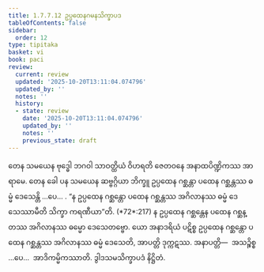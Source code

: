 ```yaml
---
title: 1.7.7.12 ဥပ္ပထေနဂမနသိက္ခာပဒ
tableOfContents: false
sidebar:
  order: 12
type: tipitaka
basket: vi
book: paci
review:
  current: review
  updated: '2025-10-20T13:11:04.074796'
  updated_by: ''
  notes: ''
  history:
  - state: review
    date: '2025-10-20T13:11:04.074796'
    updated_by: ''
    notes: ''
    previous_state: draft
---
```



<DynamicBreadcrumb />


<ReviewStatus review={frontmatter.review} showDetails={true} />

<HypothesisAnnotation frontmatter={frontmatter} />

<Division number="650" book="paci" e="ch" v="2" p="269">

<Paragraph number="2067" book="paci">
တေန သမယေန ဗုဒ္ဓေါ ဘဂဝါ သာဝတ္ထိယံ ဝိဟရတိ ဇေတဝနေ အနာထပိဏ္ဍိကဿ အာရာမေ. တေန ခေါ ပန သမယေန ဆဗ္ဗဂ္ဂိယာ ဘိက္ခူ ဥပ္ပထေန ဂစ္ဆန္တာ ပထေန ဂစ္ဆန္တဿ ဓမ္မံ ဒေသေန္တိ …ပေ… .
</Paragraph>

<Paragraph number="2068" book="paci">
<Emphasis>“န ဥပ္ပထေန ဂစ္ဆန္တော ပထေန ဂစ္ဆန္တဿ အဂိလာနဿ ဓမ္မံ ဒေသေဿာမီတိ သိက္ခာ ကရဏီယာ”</Emphasis>တိ. (*72*:<Emphasis>217</Emphasis>)
</Paragraph>

<Paragraph number="2069" book="paci">
န ဥပ္ပထေန ဂစ္ဆန္တေန ပထေန ဂစ္ဆန္တဿ အဂိလာနဿ ဓမ္မော ဒေသေတဗ္ဗော. ယော အနာဒရိယံ ပဋိစ္စ ဥပ္ပထေန ဂစ္ဆန္တော ပထေန ဂစ္ဆန္တဿ အဂိလာနဿ ဓမ္မံ ဒေသေတိ, အာပတ္တိ ဒုက္ကဋဿ.
</Paragraph>

<Paragraph number="2070" book="paci">
အနာပတ္တိ—  အသဉ္စိစ္စ …ပေ…  အာဒိကမ္မိကဿာတိ.

</Paragraph>
</Division>

<Paragraph number="2071" type="center" book="paci">
ဒွါဒသမသိက္ခာပဒံ နိဋ္ဌိတံ.
</Paragraph>